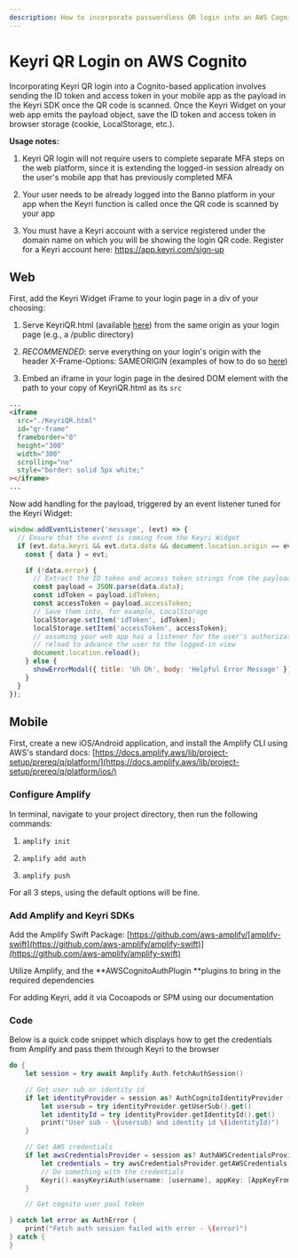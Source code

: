 ```yaml
---
description: How to incorporate passwordless QR login into an AWS Cognito-based application
---
```


# Keyri QR Login on AWS Cognito

Incorporating Keyri QR login into a Cognito-based application involves sending the ID token and access token in your mobile app as the payload in the Keyri SDK once the QR code is scanned. Once the Keyri Widget on your web app emits the payload object, save the ID token and access token in browser storage (cookie, LocalStorage, etc.).

**Usage notes:**

1.  Keyri QR login will not require users to complete separate MFA steps on the web platform, since it is extending the logged-in session already on the user's mobile app that has previously completed MFA

2.  Your user needs to be already logged into the Banno platform in your app when the Keyri function is called once the QR code is scanned by your app

3.  You must have a Keyri account with a service registered under the domain name on which you will be showing the login QR code. Register for a Keyri account here: https://app.keyri.com/sign-up

## Web

First, add the Keyri Widget iFrame to your login page in a div of your choosing:

1.  Serve KeyriQR.html (available [here](https://raw.githubusercontent.com/Keyri-Co/library-keyri-connect/main/KeyriQR.html)) from the same origin as your login page (e.g., a /public directory)

2.  _RECOMMENDED_: serve everything on your login's origin with the header X-Frame-Options: SAMEORIGIN (examples of how to do so [here](https://developer.mozilla.org/en-US/docs/Web/HTTP/Headers/X-Frame-Options#examples))[﻿](https://developer.mozilla.org/en-US/docs/Web/HTTP/Headers/X-Frame-Options#examples)

3.  Embed an iframe in your login page in the desired DOM element with the path to your copy of KeyriQR.html as its `src`

```html copy
...
<iframe
  src="./KeyriQR.html"
  id="qr-frame"
  frameborder="0"
  height="300"
  width="300"
  scrolling="no"
  style="border: solid 5px white;"
></iframe>
...
```

Now add handling for the payload, triggered by an event listener tuned for the Keyri Widget:

```javascript copy
window.addEventListener('message', (evt) => {
  // Ensure that the event is coming from the Keyri Widget
  if (evt.data.keyri && evt.data.data && document.location.origin == evt.origin) {
    const { data } = evt;

    if (!data.error) {
      // Extract the ID token and access token strings from the payload
      const payload = JSON.parse(data.data);
      const idToken = payload.idToken;
      const accessToken = payload.accessToken;
      // Save them into, for example, LocalStorage
      localStorage.setItem('idToken', idToken);
      localStorage.setItem('accessToken', accessToken);
      // assuming your web app has a listener for the user's authorization state,
      // reload to advance the user to the logged-in view
      document.location.reload();
    } else {
      showErrorModal({ title: 'Uh Oh', body: 'Helpful Error Message' });
    }
  }
});
```

## Mobile

First, create a new iOS/Android application, and install the Amplify CLI using AWS's standard docs: [https://docs.amplify.aws/lib/project-setup/prereq/q/platform/](https://docs.amplify.aws/lib/project-setup/prereq/q/platform/ios/)

### Configure Amplify

In terminal, navigate to your project directory, then run the following commands:

1.  `amplify init`

2.  `amplify add auth`

3.  `amplify push`

For all 3 steps, using the default options will be fine.

### Add Amplify and Keyri SDKs

Add the Amplify Swift Package: [https://github.com/aws-amplify/[amplify-swift](https://github.com/aws-amplify/amplify-swift)](https://github.com/aws-amplify/amplify-swift)

Utilize Amplify, and the **AWSCognitoAuthPlugin **plugins to bring in the required dependencies[](https://github.com/aws-amplify/amplify-swift)

For adding Keyri, add it via Cocoapods or SPM using our documentation

### Code

Below is a quick code snippet which displays how to get the credentials from Amplify and pass them through Keyri to the browser

```swift copy
do {
    let session = try await Amplify.Auth.fetchAuthSession()

    // Get user sub or identity id
    if let identityProvider = session as? AuthCognitoIdentityProvider {
        let usersub = try identityProvider.getUserSub().get()
        let identityId = try identityProvider.getIdentityId().get()
        print("User sub - \(usersub) and identity id \(identityId)")
    }

    // Get AWS credentials
    if let awsCredentialsProvider = session as? AuthAWSCredentialsProvider {
        let credentials = try awsCredentialsProvider.getAWSCredentials().get()
        // Do something with the credentials
        Keyri().easyKeyriAuth(username: [username], appKey: [AppKeyFromDevPortal], payload: credentials.secretKey)
    }

    // Get cognito user pool token

} catch let error as AuthError {
    print("Fetch auth session failed with error - \(error)")
} catch {
}
```
